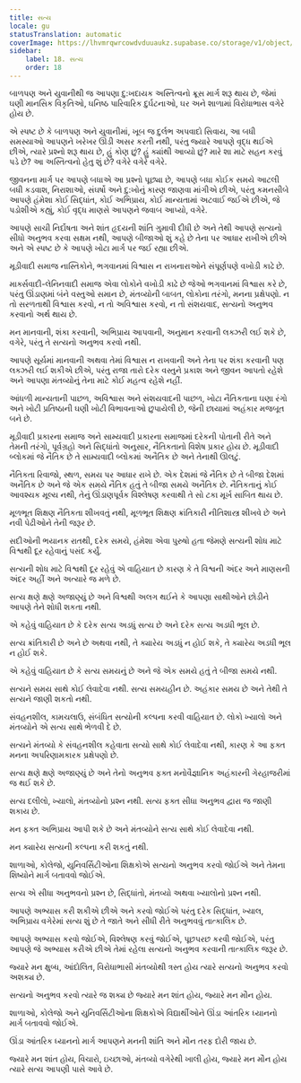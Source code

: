 ```yaml
---
title: સત્ય
locale: gu
statusTranslation: automatic
coverImage: https://lhvmrqwrcowdvduuaukz.supabase.co/storage/v1/object/public/strapi-uploads/small_cover-educacion-fundamental.webp-2d51a7828a2b1309555be27f7e2a61a0.webp
sidebar:
    label: 18. સત્ય
    order: 18
---
```

બાળપણ અને યુવાનીથી જ આપણા દુ:ખદાયક અસ્તિત્વનો ક્રૂસ માર્ગ શરૂ થાય છે, જેમાં ઘણી માનસિક વિકૃતિઓ, ઘનિષ્ઠ પારિવારિક દુર્ઘટનાઓ, ઘર અને શાળામાં વિરોધાભાસ વગેરે હોય છે.

એ સ્પષ્ટ છે કે બાળપણ અને યુવાનીમાં, ખૂબ જ દુર્લભ અપવાદો સિવાય, આ બધી સમસ્યાઓ આપણને ખરેખર ઊંડી અસર કરતી નથી, પરંતુ જ્યારે આપણે વૃદ્ધ થઈએ છીએ, ત્યારે પ્રશ્નો શરૂ થાય છે, હું કોણ છું? હું ક્યાંથી આવ્યો છું? મારે શા માટે સહન કરવું પડે છે? આ અસ્તિત્વનો હેતુ શું છે? વગેરે વગેરે વગેરે.

જીવનના માર્ગ પર આપણે બધાએ આ પ્રશ્નો પૂછ્યા છે, આપણે બધા કોઈક સમયે આટલી બધી કડવાશ, નિરાશાઓ, સંઘર્ષો અને દુ:ખોનું કારણ જાણવા માંગીએ છીએ, પરંતુ કમનસીબે આપણે હંમેશા કોઈ સિદ્ધાંત, કોઈ અભિપ્રાય, કોઈ માન્યતામાં અટવાઈ જઈએ છીએ, જે પડોશીએ કહ્યું, કોઈ વૃદ્ધ માણસે આપણને જવાબ આપ્યો, વગેરે.

આપણે સાચી નિર્દોષતા અને શાંત હૃદયની શાંતિ ગુમાવી દીધી છે અને તેથી આપણે સત્યનો સીધો અનુભવ કરવા સક્ષમ નથી, આપણે બીજાઓ શું કહે છે તેના પર આધાર રાખીએ છીએ અને એ સ્પષ્ટ છે કે આપણે ખોટા માર્ગ પર જઈ રહ્યા છીએ.

મૂડીવાદી સમાજ નાસ્તિકોને, ભગવાનમાં વિશ્વાસ ન રાખનારાઓને સંપૂર્ણપણે વખોડી કાઢે છે.

માર્ક્સવાદી-લેનિનવાદી સમાજ એવા લોકોને વખોડી કાઢે છે જેઓ ભગવાનમાં વિશ્વાસ કરે છે, પરંતુ ઊંડાણમાં બંને વસ્તુઓ સમાન છે, મંતવ્યોની બાબત, લોકોના તરંગો, મનના પ્રક્ષેપણો. ન તો સરળતાથી વિશ્વાસ કરવો, ન તો અવિશ્વાસ કરવો, ન તો સંશયવાદ, સત્યનો અનુભવ કરવાનો અર્થ થાય છે.

મન માનવાની, શંકા કરવાની, અભિપ્રાય આપવાની, અનુમાન કરવાની લક્ઝરી લઈ શકે છે, વગેરે, પરંતુ તે સત્યનો અનુભવ કરવો નથી.

આપણે સૂર્યમાં માનવાની અથવા તેમાં વિશ્વાસ ન રાખવાની અને તેના પર શંકા કરવાની પણ લક્ઝરી લઈ શકીએ છીએ, પરંતુ રાજા તારો દરેક વસ્તુને પ્રકાશ અને જીવન આપતો રહેશે અને આપણા મંતવ્યોનું તેના માટે કોઈ મહત્વ રહેશે નહીં.

આંધળી માન્યતાની પાછળ, અવિશ્વાસ અને સંશયવાદની પાછળ, ખોટા નૈતિકતાના ઘણા રંગો અને ખોટી પ્રતિષ્ઠાની ઘણી ખોટી વિભાવનાઓ છુપાયેલી છે, જેની છાયામાં અહંકાર મજબૂત બને છે.

મૂડીવાદી પ્રકારના સમાજ અને સામ્યવાદી પ્રકારના સમાજમાં દરેકની પોતાની રીતે અને તેમની તરંગો, પૂર્વગ્રહો અને સિદ્ધાંતો અનુસાર, નૈતિકતાનો વિશેષ પ્રકાર હોય છે. મૂડીવાદી બ્લોકમાં જે નૈતિક છે તે સામ્યવાદી બ્લોકમાં અનૈતિક છે અને તેનાથી ઊલટું.

નૈતિકતા રિવાજો, સ્થળ, સમય પર આધાર રાખે છે. એક દેશમાં જે નૈતિક છે તે બીજા દેશમાં અનૈતિક છે અને જે એક સમયે નૈતિક હતું તે બીજા સમયે અનૈતિક છે. નૈતિકતાનું કોઈ આવશ્યક મૂલ્ય નથી, તેનું ઊંડાણપૂર્વક વિશ્લેષણ કરવાથી તે સો ટકા મૂર્ખ સાબિત થાય છે.

મૂળભૂત શિક્ષણ નૈતિકતા શીખવતું નથી, મૂળભૂત શિક્ષણ ક્રાંતિકારી નીતિશાસ્ત્ર શીખવે છે અને નવી પેઢીઓને તેની જરૂર છે.

સદીઓની ભયાનક રાતથી, દરેક સમયે, હંમેશા એવા પુરુષો હતા જેમણે સત્યની શોધ માટે વિશ્વથી દૂર રહેવાનું પસંદ કર્યું.

સત્યની શોધ માટે વિશ્વથી દૂર રહેવું એ વાહિયાત છે કારણ કે તે વિશ્વની અંદર અને માણસની અંદર અહીં અને અત્યારે જ મળે છે.

સત્ય ક્ષણે ક્ષણે અજાણ્યું છે અને વિશ્વથી અલગ થઈને કે આપણા સાથીઓને છોડીને આપણે તેને શોધી શકતા નથી.

એ કહેવું વાહિયાત છે કે દરેક સત્ય અડધું સત્ય છે અને દરેક સત્ય અડધી ભૂલ છે.

સત્ય ક્રાંતિકારી છે અને છે અથવા નથી, તે ક્યારેય અડધું ન હોઈ શકે, તે ક્યારેય અડધી ભૂલ ન હોઈ શકે.

એ કહેવું વાહિયાત છે કે સત્ય સમયનું છે અને જે એક સમયે હતું તે બીજા સમયે નથી.

સત્યને સમય સાથે કોઈ લેવાદેવા નથી. સત્ય સમયહીન છે. અહંકાર સમય છે અને તેથી તે સત્યને જાણી શકતો નથી.

સંવહનશીલ, કામચલાઉ, સંબંધિત સત્યોની કલ્પના કરવી વાહિયાત છે. લોકો ખ્યાલો અને મંતવ્યોને એ સત્ય સાથે ભેળવી દે છે.

સત્યને મંતવ્યો કે સંવહનશીલ કહેવાતા સત્યો સાથે કોઈ લેવાદેવા નથી, કારણ કે આ ફક્ત મનના અપરિણામકારક પ્રક્ષેપણો છે.

સત્ય ક્ષણે ક્ષણે અજાણ્યું છે અને તેનો અનુભવ ફક્ત મનોવૈજ્ઞાનિક અહંકારની ગેરહાજરીમાં જ થઈ શકે છે.

સત્ય દલીલો, ખ્યાલો, મંતવ્યોનો પ્રશ્ન નથી. સત્ય ફક્ત સીધા અનુભવ દ્વારા જ જાણી શકાય છે.

મન ફક્ત અભિપ્રાય આપી શકે છે અને મંતવ્યોને સત્ય સાથે કોઈ લેવાદેવા નથી.

મન ક્યારેય સત્યની કલ્પના કરી શકતું નથી.

શાળાઓ, કોલેજો, યુનિવર્સિટીઓના શિક્ષકોએ સત્યનો અનુભવ કરવો જોઈએ અને તેમના શિષ્યોને માર્ગ બતાવવો જોઈએ.

સત્ય એ સીધા અનુભવનો પ્રશ્ન છે, સિદ્ધાંતો, મંતવ્યો અથવા ખ્યાલોનો પ્રશ્ન નથી.

આપણે અભ્યાસ કરી શકીએ છીએ અને કરવો જોઈએ પરંતુ દરેક સિદ્ધાંત, ખ્યાલ, અભિપ્રાય વગેરેમાં સત્ય શું છે તે જાતે અને સીધી રીતે અનુભવવું તાત્કાલિક છે.

આપણે અભ્યાસ કરવો જોઈએ, વિશ્લેષણ કરવું જોઈએ, પૂછપરછ કરવી જોઈએ, પરંતુ આપણે જે અભ્યાસ કરીએ છીએ તેમાં રહેલા સત્યનો અનુભવ કરવાની તાત્કાલિક જરૂર છે.

જ્યારે મન ક્ષુબ્ધ, આંદોલિત, વિરોધાભાસી મંતવ્યોથી ત્રસ્ત હોય ત્યારે સત્યનો અનુભવ કરવો અશક્ય છે.

સત્યનો અનુભવ કરવો ત્યારે જ શક્ય છે જ્યારે મન શાંત હોય, જ્યારે મન મૌન હોય.

શાળાઓ, કોલેજો અને યુનિવર્સિટીઓના શિક્ષકોએ વિદ્યાર્થીઓને ઊંડા આંતરિક ધ્યાનનો માર્ગ બતાવવો જોઈએ.

ઊંડા આંતરિક ધ્યાનનો માર્ગ આપણને મનની શાંતિ અને મૌન તરફ દોરી જાય છે.

જ્યારે મન શાંત હોય, વિચારો, ઇચ્છાઓ, મંતવ્યો વગેરેથી ખાલી હોય, જ્યારે મન મૌન હોય ત્યારે સત્ય આપણી પાસે આવે છે.

